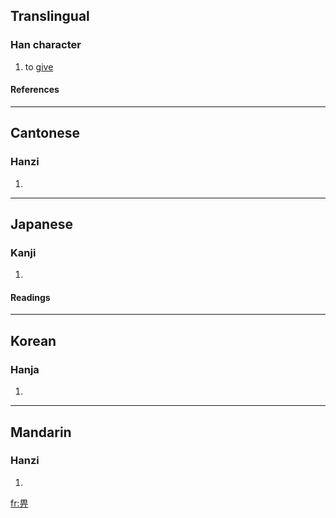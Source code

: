 ==Translingual==
===Han character===
{{Han char|rn=102|rad=田|as=03|sn=8|four=6022<sub>1</sub>|canj=田一中 (WML)}}
# to [[give]]
====References====
{{Han ref|kx=0759.160|dkj=21748|dj=1169.170|hdz=42530.060|uh=7540|ud=30016|bh=CD71|bd=52593}}

----
==Cantonese==
===Hanzi===
{{yue-hanzi|jyut=|y=bei2}}
# {{defn|Cantonese}}

----
==Japanese==
===Kanji===
{{ja-kanji|grade=|rs=田03}}
# {{defn|Japanese}} 
====Readings====
{{ja-readings|on=[[ひ]] (hi)|kun=[[あたえるもの]] (ataerumono)|nanori=}}

----
==Korean==
===Hanja===
{{ko-hanja|hangeul=비|eumhun=|rv=bi|mr=pi|y=pi}}
# {{defn|Korean}}

----
==Mandarin==
===Hanzi===
{{cmn-hanzi|pin=[[bì]] (bi4)|wg=pi<sup>4</sup>}}
# {{defn|Mandarin}}

[[fr:畀]]